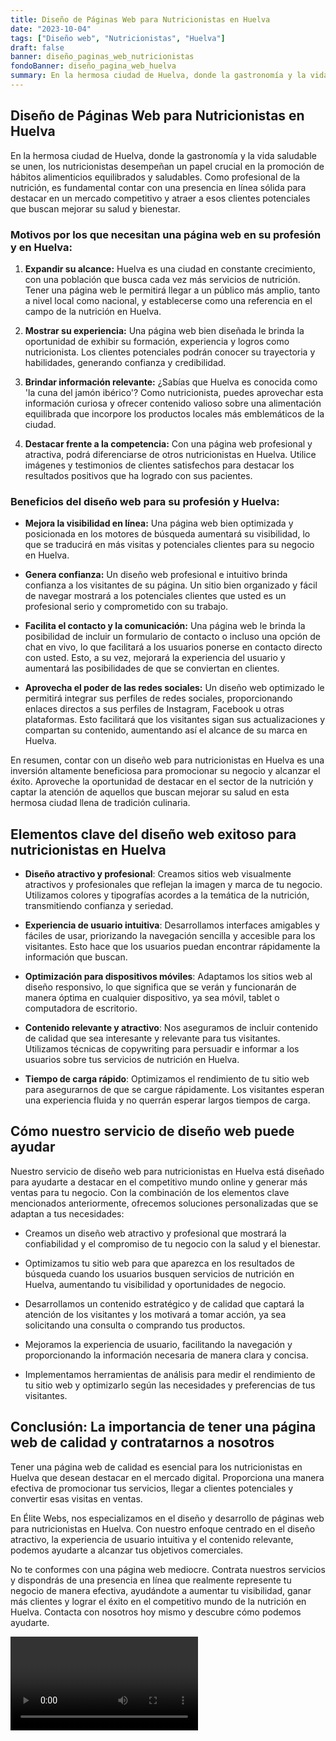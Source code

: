 ```yaml
---
title: Diseño de Páginas Web para Nutricionistas en Huelva
date: "2023-10-04"
tags: ["Diseño web", "Nutricionistas", "Huelva"]
draft: false
banner: diseño_paginas_web_nutricionistas
fondoBanner: diseño_pagina_web_huelva
summary: En la hermosa ciudad de Huelva, donde la gastronomía y la vida saludable se unen, los nutricionistas desempeñan un papel crucial en la promoción de hábitos alimenticios equilibrados y saludables. Como profesional de la nutrición, es fundamental contar con una presencia en línea sólida para destacar en un mercado competitivo y atraer a esos clientes potenciales que buscan mejorar su salud y bienestar.
---
```



## Diseño de Páginas Web para Nutricionistas en Huelva

En la hermosa ciudad de Huelva, donde la gastronomía y la vida saludable se unen, los nutricionistas desempeñan un papel crucial en la promoción de hábitos alimenticios equilibrados y saludables. Como profesional de la nutrición, es fundamental contar con una presencia en línea sólida para destacar en un mercado competitivo y atraer a esos clientes potenciales que buscan mejorar su salud y bienestar.

### Motivos por los que necesitan una página web en su profesión y en Huelva:

1. **Expandir su alcance:** Huelva es una ciudad en constante crecimiento, con una población que busca cada vez más servicios de nutrición. Tener una página web le permitirá llegar a un público más amplio, tanto a nivel local como nacional, y establecerse como una referencia en el campo de la nutrición en Huelva.

2. **Mostrar su experiencia:** Una página web bien diseñada le brinda la oportunidad de exhibir su formación, experiencia y logros como nutricionista. Los clientes potenciales podrán conocer su trayectoria y habilidades, generando confianza y credibilidad.

3. **Brindar información relevante:** ¿Sabías que Huelva es conocida como 'la cuna del jamón ibérico'? Como nutricionista, puedes aprovechar esta información curiosa y ofrecer contenido valioso sobre una alimentación equilibrada que incorpore los productos locales más emblemáticos de la ciudad.

4. **Destacar frente a la competencia:** Con una página web profesional y atractiva, podrá diferenciarse de otros nutricionistas en Huelva. Utilice imágenes y testimonios de clientes satisfechos para destacar los resultados positivos que ha logrado con sus pacientes.

### Beneficios del diseño web para su profesión y Huelva:

- **Mejora la visibilidad en línea:** Una página web bien optimizada y posicionada en los motores de búsqueda aumentará su visibilidad, lo que se traducirá en más visitas y potenciales clientes para su negocio en Huelva.

- **Genera confianza:** Un diseño web profesional e intuitivo brinda confianza a los visitantes de su página. Un sitio bien organizado y fácil de navegar mostrará a los potenciales clientes que usted es un profesional serio y comprometido con su trabajo.

- **Facilita el contacto y la comunicación:** Una página web le brinda la posibilidad de incluir un formulario de contacto o incluso una opción de chat en vivo, lo que facilitará a los usuarios ponerse en contacto directo con usted. Esto, a su vez, mejorará la experiencia del usuario y aumentará las posibilidades de que se conviertan en clientes.

- **Aprovecha el poder de las redes sociales:** Un diseño web optimizado le permitirá integrar sus perfiles de redes sociales, proporcionando enlaces directos a sus perfiles de Instagram, Facebook u otras plataformas. Esto facilitará que los visitantes sigan sus actualizaciones y compartan su contenido, aumentando así el alcance de su marca en Huelva.

En resumen, contar con un diseño web para nutricionistas en Huelva es una inversión altamente beneficiosa para promocionar su negocio y alcanzar el éxito. Aproveche la oportunidad de destacar en el sector de la nutrición y captar la atención de aquellos que buscan mejorar su salud en esta hermosa ciudad llena de tradición culinaria.

<GifSeo />

<Cta />

## Elementos clave del diseño web exitoso para nutricionistas en Huelva

- **Diseño atractivo y profesional**: Creamos sitios web visualmente atractivos y profesionales que reflejan la imagen y marca de tu negocio. Utilizamos colores y tipografías acordes a la temática de la nutrición, transmitiendo confianza y seriedad.

- **Experiencia de usuario intuitiva**: Desarrollamos interfaces amigables y fáciles de usar, priorizando la navegación sencilla y accesible para los visitantes. Esto hace que los usuarios puedan encontrar rápidamente la información que buscan.

- **Optimización para dispositivos móviles**: Adaptamos los sitios web al diseño responsivo, lo que significa que se verán y funcionarán de manera óptima en cualquier dispositivo, ya sea móvil, tablet o computadora de escritorio.

- **Contenido relevante y atractivo**: Nos aseguramos de incluir contenido de calidad que sea interesante y relevante para tus visitantes. Utilizamos técnicas de copywriting para persuadir e informar a los usuarios sobre tus servicios de nutrición en Huelva.

- **Tiempo de carga rápido**: Optimizamos el rendimiento de tu sitio web para asegurarnos de que se cargue rápidamente. Los visitantes esperan una experiencia fluida y no querrán esperar largos tiempos de carga.

## Cómo nuestro servicio de diseño web puede ayudar

Nuestro servicio de diseño web para nutricionistas en Huelva está diseñado para ayudarte a destacar en el competitivo mundo online y generar más ventas para tu negocio. Con la combinación de los elementos clave mencionados anteriormente, ofrecemos soluciones personalizadas que se adaptan a tus necesidades:

- Creamos un diseño web atractivo y profesional que mostrará la confiabilidad y el compromiso de tu negocio con la salud y el bienestar.

- Optimizamos tu sitio web para que aparezca en los resultados de búsqueda cuando los usuarios busquen servicios de nutrición en Huelva, aumentando tu visibilidad y oportunidades de negocio.

- Desarrollamos un contenido estratégico y de calidad que captará la atención de los visitantes y los motivará a tomar acción, ya sea solicitando una consulta o comprando tus productos.

- Mejoramos la experiencia de usuario, facilitando la navegación y proporcionando la información necesaria de manera clara y concisa.

- Implementamos herramientas de análisis para medir el rendimiento de tu sitio web y optimizarlo según las necesidades y preferencias de tus visitantes.

## Conclusión: La importancia de tener una página web de calidad y contratarnos a nosotros

Tener una página web de calidad es esencial para los nutricionistas en Huelva que desean destacar en el mercado digital. Proporciona una manera efectiva de promocionar tus servicios, llegar a clientes potenciales y convertir esas visitas en ventas.

En Élite Webs, nos especializamos en el diseño y desarrollo de páginas web para nutricionistas en Huelva. Con nuestro enfoque centrado en el diseño atractivo, la experiencia de usuario intuitiva y el contenido relevante, podemos ayudarte a alcanzar tus objetivos comerciales.

No te conformes con una página web mediocre. Contrata nuestros servicios y dispondrás de una presencia en línea que realmente represente tu negocio de manera efectiva, ayudándote a aumentar tu visibilidad, ganar más clientes y lograr el éxito en el competitivo mundo de la nutrición en Huelva. Contacta con nosotros hoy mismo y descubre cómo podemos ayudarte.

<Video />

<CtaBot job="Nutricionistas" city="Huelva" />

<Gmaps query="Huelva+españa+maps" />
